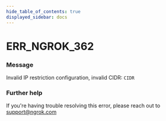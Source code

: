 ```yaml
---
hide_table_of_contents: true
displayed_sidebar: docs
---
```



# ERR_NGROK_362

### Message

Invalid IP restriction configuration, invalid CIDR: `CIDR`

<ErrorDetails error="err_ngrok_362" />

### Further help

If you're having trouble resolving this error, please reach out to [support@ngrok.com](mailto:support@ngrok.com?subject=Help%20with%20ERR_NGROK_362)
